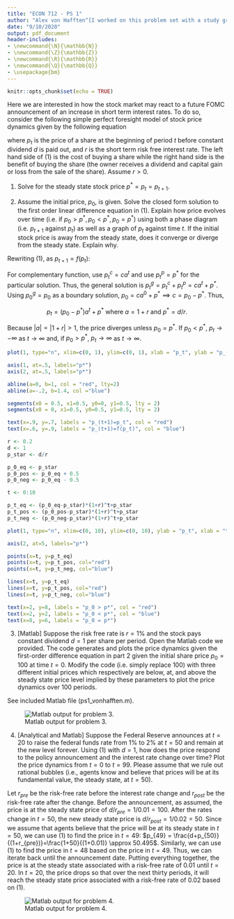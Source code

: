 ```yaml
---
title: "ECON 712 - PS 1"
author: "Alex von Hafften^[I worked on this problem set with a study group of Michael Nattinger, Andrew Smith, and Ryan Mather. I also discussed problems with Emily Case, Sarah Bass, and Danny Edgel.]"
date: "9/10/2020"
output: pdf_document
header-includes:
- \newcommand{\N}{\mathbb{N}}
- \newcommand{\Z}{\mathbb{Z}}
- \newcommand{\R}{\mathbb{R}}
- \newcommand{\Q}{\mathbb{Q}}
- \usepackage{bm}
---
```


```r
knitr::opts_chunk$set(echo = TRUE)
```

Here we are interested in how the stock market may react to a future FOMC announcement of an increase in short term interest rates. To do so, consider the following simple perfect foresight model of stock price dynamics given by the following equation

\begin{align}
p_t = \frac{d+p_{t+1}}{(1+r)}
\end{align}

where $p_t$ is the price of a share at the beginning of period $t$ before constant dividend $d$ is paid out, and $r$ is the short term risk free interest rate. The left hand side of (1) is the cost of buying a share while the right hand side is the benefit of buying the share (the owner receives a dividend and capital gain or loss from the sale of the share). Assume $r > 0$.

1. Solve for the steady state stock price $p^* = p_t=p_{t+1}$.

\begin{align*}
p^* &= \frac{d+p^*}{(1+r)} \\
p^*+rp^* &= d+p^* \\
p^* &= d/r\\
\end{align*}

2. Assume the initial price, $p_0$, is given. Solve the closed form solution to the first order linear difference equation in (1). Explain how price evolves over time (i.e. if $p_0 > p^*, p_0 < p^*, p_0 = p^*$) using both a phase diagram (i.e. $p_{t+1}$ against $p_t$) as well as a graph of $p_t$ against time $t$. If the initial stock price is away from the steady state, does it converge or diverge from the steady state. Explain why.

Rewriting (1), as $p_{t+1} = f(p_t)$:

\begin{align*}
p_t &= \frac{d+p_{t+1}}{(1+r)} \\
\implies p_{t+1} &= (1+r)p_{t} - d\\
\implies p_{t+1} &= ap_{t} + b \text{ where } a = 1+r \text{ and } b = -d.
\end{align*}

For complementary function, use $p_t^c=ca^t$ and use $p^p_t = p^*$ for the particular solution.  Thus, the general solution is $p_t^g = p_t^c+p^p_t = ca^t + p^*$. Using $p^g_0=p_0$ as a boundary solution, $p_0= ca^0 + p^* \implies c =p_0 - p^*$.  Thus,

$$
p_t = (p_0-p^*)a^t+p^* \text{ where } a=1+r \text{ and } p^*=d/r.
$$

Because $|a| = |1+r| > 1$, the price diverges unless $p_0 = p^*$.  If $p_0 < p^*$, $p_t \to -\infty$ as $t \to \infty$ and, if $p_0 > p^*$, $p_t \to \infty$ as $t \to \infty$.

```r
plot(1, type="n", xlim=c(0, 1), ylim=c(0, 1), xlab = "p_t", ylab = "p_(t+1)", xaxs="i", yaxs="i", xaxt='n', yaxt='n', main = "Phase Diagram")

axis(1, at=.5, labels="p*")
axis(2, at=.5, labels="p*")

abline(a=0, b=1, col = "red", lty=2)
abline(a=-.2, b=1.4, col ="blue")

segments(x0 = 0.5, x1=0.5, y0=0, y1=0.5, lty = 2)
segments(x0 = 0, x1=0.5, y0=0.5, y1=0.5, lty = 2)

text(x=.9, y=.7, labels = "p_(t+1)=p_t", col = "red")
text(x=.6, y=.9, labels = "p_(t+1)=f(p_t)", col = "blue")
```

```r
r <- 0.2
d <- 1
p_star <- d/r

p_0_eq <- p_star
p_0_pos <- p_0_eq + 0.5
p_0_neg <- p_0_eq - 0.5

t <- 0:10

p_t_eq <- (p_0_eq-p_star)*(1+r)^t+p_star 
p_t_pos <- (p_0_pos-p_star)*(1+r)^t+p_star 
p_t_neg <- (p_0_neg-p_star)*(1+r)^t+p_star 

plot(1, type="n", xlim=c(0, 10), ylim=c(0, 10), ylab = "p_t", xlab = "t", xaxs="i", yaxs="i", yaxt='n', main = "Price Dynamics")

axis(2, at=5, labels="p*")

points(x=t, y=p_t_eq)
points(x=t, y=p_t_pos, col="red")
points(x=t, y=p_t_neg, col="blue")

lines(x=t, y=p_t_eq)
lines(x=t, y=p_t_pos, col="red")
lines(x=t, y=p_t_neg, col="blue")

text(x=2, y=8, labels = "p_0 > p*", col = "red")
text(x=2, y=2, labels = "p_0 < p*", col = "blue")
text(x=8, y=6, labels = "p_0 = p*")
```

\pagebreak

3. [Matlab] Suppose the risk free rate is $r=1$% and the stock pays constant dividend $d=1$ per share per period.  Open the Matlab code we provided. The code generates and plots the price dynamics given the first-order difference equation in part 2 given the initial share price $p_0=100$ at time $t=0$. Modify the code (i.e. simply replace 100) with three different initial prices which respectively are below, at, and above the steady state price level implied by these parameters to plot the price dynamics over 100 periods.

See included Matlab file (ps1_vonhafften.m).

![Matlab output for problem 3.](ps1_problem3.png)

\pagebreak

4. [Analytical and Matlab] Suppose the Federal Reserve announces at $t=20$ to raise the federal funds rate from 1% to 2% at $t=50$ and remain at the new level forever.  Using (1) with $d=1$, how does the price respond to the policy announcement and the interest rate change over time?  Plot the price dynamics from $t=0$ to $t=99$. Please assume that we rule out rational bubbles (i.e., agents know and believe that prices will be at its fundamental value, the steady state, at $t=50$).

Let $r_{pre}$ be the risk-free rate before the interest rate change and $r_{post}$ be the risk-free rate after the change.  Before the announcement, as assumed, the price is at the steady state price of $d/r_{pre}=1/0.01=100$.  After the rates change in $t=50$, the new steady state price is $d/r_{post}=1/0.02=50$.  Since we assume that agents believe that the price will be at its steady state in $t=50$, we can use (1) to find the price in $t=49$: $p_{49} = \frac{d+p_{50}}{(1+r_{pre})}=\frac{1+50}{(1+0.01)} \approx 50.495$. Similarly, we can use (1) to find the price in $t=48$ based on the price in $t=49$. Thus, we can iterate back until the announcement date.  Putting everything together, the price is at the steady state associated with a risk-free rate of 0.01 until $t=20$.  In $t=20$, the price drops so that over the next thirty periods, it will reach the steady state price associated with a risk-free rate of 0.02 based on (1).

![Matlab output for problem 4.](ps1_problem4.png)

